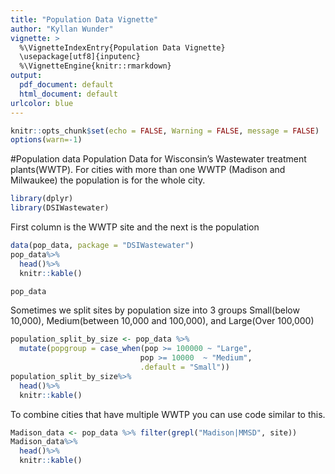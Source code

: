 ```yaml
---
title: "Population Data Vignette"
author: "Kyllan Wunder"
vignette: >
  %\VignetteIndexEntry{Population Data Vignette}
  \usepackage[utf8]{inputenc}
  %\VignetteEngine{knitr::rmarkdown}
output:
  pdf_document: default
  html_document: default
urlcolor: blue
---
```


```r
knitr::opts_chunk$set(echo = FALSE, Warning = FALSE, message = FALSE)
options(warn=-1)
```

#Population data
Population Data for Wisconsin's Wastewater treatment plants(WWTP). For cities with more than one WWTP (Madison and Milwaukee) the population is for the whole city.

```r
library(dplyr)
library(DSIWastewater)
```

First column is the WWTP site and the next is the population
```r
data(pop_data, package = "DSIWastewater")
pop_data%>%
  head()%>%
  knitr::kable()

pop_data
```

Sometimes we split sites by population size into 3 groups Small(below 10,000), Medium(between 10,000 and 100,000), and Large(Over 100,000)
```r
population_split_by_size <- pop_data %>% 
  mutate(popgroup = case_when(pop >= 100000 ~ "Large",
                             pop >= 10000  ~ "Medium",
                             .default = "Small"))
population_split_by_size%>%
  head()%>%
  knitr::kable()
```


To combine cities that have multiple WWTP you can use code similar to this.
```r
Madison_data <- pop_data %>% filter(grepl("Madison|MMSD", site))
Madison_data%>%
  head()%>%
  knitr::kable()
```

